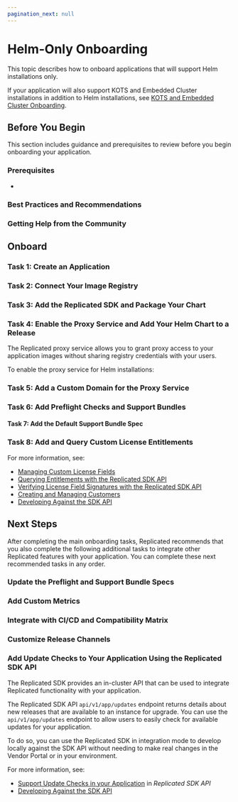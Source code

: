 ```yaml
---
pagination_next: null
---
```




# Helm-Only Onboarding

This topic describes how to onboard applications that will support Helm installations only.

If your application will also support KOTS and Embedded Cluster installations in addition to Helm installations, see [KOTS and Embedded Cluster Onboarding](distributing-workflow). 

## Before You Begin

This section includes guidance and prerequisites to review before you begin onboarding your application.

### Prerequisites

<Prerequisites/>

* <Cluster/>

### Best Practices and Recommendations

<BestPractices/>

### Getting Help from the Community

<Community/>

## Onboard

<Intro/>

### Task 1: Create an Application

<CreateApp/>

### Task 2: Connect Your Image Registry

<ImageRegistry/>

### Task 3: Add the Replicated SDK and Package Your Chart

<PackageSdk/>

<DependencyYaml/>

### Task 4: Enable the Proxy Service and Add Your Helm Chart to a Release

The Replicated proxy service allows you to grant proxy access to your application images without sharing registry credentials with your users.

To enable the proxy service for Helm installations:

<EnableProxyService/>

### Task 5: Add a Custom Domain for the Proxy Service

<CustomDomains/>

### Task 6: Add Preflight Checks and Support Bundles

<AboutPreflightsSupportBundles/>

<Preflights/>

#### Task 7: Add the Default Support Bundle Spec

<SupportBundles/>

### Task 8: Add and Query Custom License Entitlements

<CustomEntitlements/>

For more information, see:
* [Managing Custom License Fields](/vendor/licenses-adding-custom-fields)
* [Querying Entitlements with the Replicated SDK API](/vendor/licenses-reference-sdk)
* [Verifying License Field Signatures with the Replicated SDK API](/vendor/licenses-verify-fields-sdk-api)
* [Creating and Managing Customers](/vendor/releases-creating-customer)
* [Developing Against the SDK API](/vendor/replicated-sdk-development)

## Next Steps

After completing the main onboarding tasks, Replicated recommends that you also complete the following additional tasks to integrate other Replicated features with your application. You can complete these next recommended tasks in any order.

### Update the Preflight and Support Bundle Specs

<CustomizeSupportBundles/>

### Add Custom Metrics

<CustomMetrics/>

### Integrate with CI/CD and Compatibility Matrix

<CiCd/>

### Customize Release Channels

<CustomChannels/>

### Add Update Checks to Your Application Using the Replicated SDK API

The Replicated SDK provides an in-cluster API that can be used to integrate Replicated functionality with your application.

The Replicated SDK API `api/v1/app/updates` endpoint returns details about new releases that are available to an instance for upgrade. You can use the `api/v1/app/updates` endpoint to allow users to easily check for available updates for your application.

To do so, you can use the Replicated SDK in integration mode to develop locally against the SDK API without needing to make real changes in the Vendor Portal or in your environment.

For more information, see:
* [Support Update Checks in your Application](/reference/replicated-sdk-apis#support-update-checks-in-your-application) in _Replicated SDK API_
* [Developing Against the SDK API](/vendor/replicated-sdk-development)